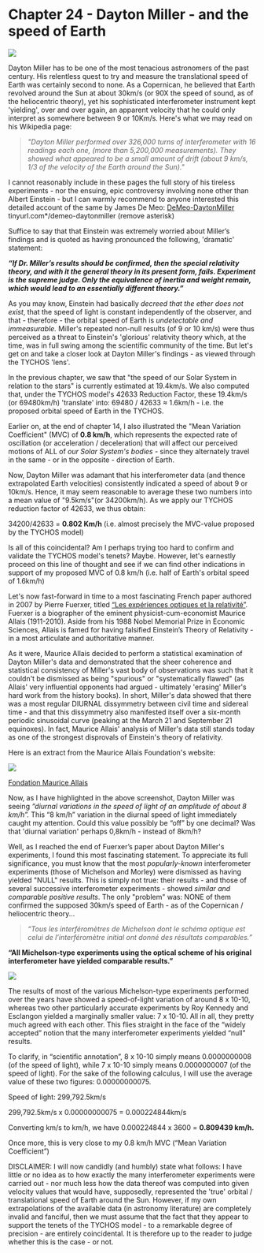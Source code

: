 Chapter 24 - Dayton Miller - and the speed of Earth
===========================================

![](https://upload.wikimedia.org/wikipedia/commons/thumb/1/15/Dayton_Miller_1921_crop.jpg/220px-Dayton_Miller_1921_crop.jpg)

Dayton Miller has to be one of the most tenacious astronomers of the past century. His relentless quest to try and measure the translational speed of Earth was certainly second to none. As a Copernican, he believed that Earth revolved around the Sun at about 30km/s (or 90X the speed of sound, as of the heliocentric theory), yet his sophisticated interferometer instrument kept 'yielding', over and over again, an apparent velocity that he could only interpret as somewhere between 9 or 10Km/s. Here's what we may read on his Wikipedia page:

> _"Dayton Miller performed over 326,000 turns of interferometer with 16 readings each one, (more than 5,200,000 measurements). They showed what appeared to be a small amount of drift (about 9 km/s, 1/3 of the velocity of the Earth around the Sun)."_

I cannot reasonably include in these pages the full story of his tireless experiments - nor the ensuing, epic controversy involving none other than Albert Einstein - but I can warmly recommend to anyone interested this detailed account of the same by James De Meo: 
[DeMeo-DaytonMiller](https://tinyurl.com/demeo-daytonmiller) tinyurl.com*/demeo-daytonmiller (remove asterisk)

Suffice to say that that Einstein was extremely worried about Miller’s findings and is quoted as having pronounced the following, 'dramatic' statement:

**_“If Dr. Miller’s results should be confirmed, then the special relativity theory, and with it the general theory in its present form, fails. Experiment is the supreme judge. Only the equivalence of inertia and weight remain, which would lead to an essentially different theory.”_**

As you may know, Einstein had basically _decreed that the ether does not exist_, that the speed of light is constant independently of the observer, and that - therefore - the orbital speed of Earth is _undetectable and immeasurable._ Miller's repeated non-null results (of 9 or 10 km/s) were thus perceived as a threat to Einstein's 'glorious' relativity theory which, at the time, was in full swing among the scientific community of the time. But let's get on and take a closer look at Dayton Miller's findings - as viewed through the TYCHOS 'lens'. 

In the previous chapter, we saw that "the speed of our Solar System in relation to the stars" is currently estimated at 19.4km/s. We also computed that, under the TYCHOS model's 42633 Reduction Factor, these 19.4km/s (or 69480km/h) 'translate' into: 69480 / 42633 ≈ 1.6km/h - i.e. the proposed orbital speed of Earth in the TYCHOS. 

Earlier on, at the end of chapter 14, I also illustrated the "Mean Variation Coefficient" (MVC) of **0.8 km/h**, which represents the expected rate of oscillation (or acceleration / deceleration) that will affect our perceived motions of ALL of _our Solar System's bodies_ - since they alternately travel in the same - or in the opposite - direction of Earth.   

Now, Dayton Miller was adamant that his interferometer data (and thence extrapolated Earth velocities) consistently indicated a speed of about 9 or 10km/s. Hence, it may seem reasonable to average these two numbers into a mean value of "9.5km/s"(or 34200km/h). As we apply our TYCHOS reduction factor of 42633, we thus obtain:

34200/42633 = **0.802 Km/h** (i.e. almost precisely the MVC-value proposed by the TYCHOS model)

Is all of this coincidental? Am I perhaps trying too hard to confirm and validate the TYCHOS model's tenets? Maybe. However, let's earnestly proceed on this line of thought and see if we can find other indications in support of my proposed MVC of 0.8 km/h (i.e. half of Earth's orbital speed of 1.6km/h)

Let's now fast-forward in time to a most fascinating French paper authored in 2007 by Pierre Fuerxer, titled [“Les expériences optiques et la relativité”](http://allais.maurice.free.fr/EtudeFuerxer.pdf). Fuerxer is a biographer of the eminent physicist-cum-economist Maurice Allais (1911-2010). Aside from his 1988 Nobel Memorial Prize in Economic Sciences, Allais is famed for having falsified Einstein’s Theory of Relativity - in a most articulate and authoritative manner.

As it were, Maurice Allais decided to perform a statistical examination of Dayton Miller's data and demonstrated that the sheer coherence and statistical consistency of Miller's vast body of observations was such that it couldn't be dismissed as being "spurious" or "systematically flawed" (as Allais' very influential opponents had argued - ultimately 'erasing' Miller's hard work from the history books). In short, Miller's data showed that there was a most regular DIURNAL dissymmetry between civil time and sidereal time - and that this dissymmetry also manifested itself over a six-month periodic sinusoidal curve (peaking at the March 21 and September 21 equinoxes). In fact, Maurice Allais' analysis of Miller's data still stands today as one of the strongest disprovals of Einstein's theory of relativity.

Here is an extract from the Maurice Allais Foundation's website:

![](http://septclues.com/TYCHOS/DaytonMiller_8kmh_interferometric.jpg)

[Fondation Maurice Allais](http://www.fondationmauriceallais.org/the-physicist/the-re-examination-of-millers-interferometric-observations-and-of-esclangons-observations/?lang=en)

Now, as I have highlighted in the above screenshot, Dayton Miller was seeing _“diurnal variations in the speed of light of an amplitude of about 8 km/h”._ This “8 km/h” variation in the diurnal speed of light immediately caught my attention. Could this value possibly be “off” by one decimal? Was that 'diurnal variation' perhaps 0,8km/h - instead of 8km/h?

Well, as I reached the end of Fuerxer’s paper about Dayton Miller's experiments, I found this most fascinating statement. To appreciate its full significance, you must know that the most _popularly-known_ interferometer experiments (those of Michelson and Morley) were dismissed as having yielded "NULL" results. This is simply not true: their results - and those of several successive interferometer experiments - showed _similar and comparable positive results_. The only "problem" was: NONE of them confirmed the supposed 30km/s speed of Earth - as of the Copernican / heliocentric theory...  

> _“Tous les interféromètres de Michelson dont le schéma optique est celui de l’interféromètre initial ont donné des résultats comparables.”_

**“All Michelson-type experiments using the optical scheme of his original interferometer have yielded comparable results.”**

![](http://septclues.com/TYCHOS/Interferometers_fringe_VALUES_01.jpg)

The results of most of the various Michelson-type experiments performed over the years have showed a speed-of-light variation of around 8 x 10-10, whereas two other particularly accurate experiments by Roy Kennedy and Esclangon yielded a marginally smaller value: 7 x 10-10. All in all, they pretty much agreed with each other. This flies straight in the face of the “widely accepted” notion that the many interferometer experiments yielded “null” results.

To clarify, in “scientific annotation”, 8 x 10-10 simply means 0.0000000008 (of the speed of light), while 7 x 10-10 simply means 0.0000000007 (of the speed of light). For the sake of the following calculus, I will use the average value of these two figures: 0.00000000075.

Speed of light: 299,792.5km/s

299,792.5km/s x 0.00000000075 = 0.000224844km/s

Converting km/s to km/h, we have 0.000224844 x 3600 = **0.809439 km/h.** 

Once more, this is very close to my 0.8 km/h MVC (“Mean Variation Coefficient”)

DISCLAIMER: I will now candidly (and humbly) state what follows: I have little or no idea as to how exactly the many interferometer experiments were carried out - nor much less how the data thereof was computed into given velocity values that would have, supposedly, represented the 'true' orbital / translational speed of Earth around the Sun. However, if my own extrapolations of the available data (in astronomy literature) are completely invalid and fanciful, then we must assume that the fact that they appear to support the tenets of the TYCHOS model - to a remarkable degree of precision - are entirely coincidental. It is therefore up to the reader to judge whether this is the case - or not.   






